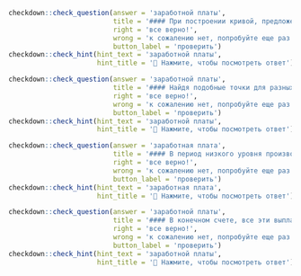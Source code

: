 ```r
checkdown::check_question(answer = 'заработной платы', 
                          title = '#### При построении кривой, предложения труда для какого-то конкретного работника мы просто определяем, как будет меняться оптимальное количество предлагаемого им труда при изменении ставок ____________ (**заработная, плата**).',
                          right = 'все верно!', 
                          wrong = 'к сожалению нет, попробуйте еще раз...',
                          button_label = 'проверить')
checkdown::check_hint(hint_text = 'заработной платы',
                      hint_title = '🔎 Нажмите, чтобы посмотреть ответ')
```

```r
checkdown::check_question(answer = 'заработной платы', 
                          title = '#### Найдя подобные точки для разных ставок ____________ (**заработная, плата**), мы получим кривую спроса на труд монополиста.',
                          right = 'все верно!', 
                          wrong = 'к сожалению нет, попробуйте еще раз...',
                          button_label = 'проверить')
checkdown::check_hint(hint_text = 'заработной платы',
                      hint_title = '🔎 Нажмите, чтобы посмотреть ответ')
```

```r
checkdown::check_question(answer = 'заработная плата', 
                          title = '#### В период низкого уровня производства и высокого уровня безработицы, к примеру, ____________ (**заработная, плата**) рабочих должна сократиться, что приведет к снижению издержек производства и увеличению объема предлагаемой продукции.',
                          right = 'все верно!', 
                          wrong = 'к сожалению нет, попробуйте еще раз...',
                          button_label = 'проверить')
checkdown::check_hint(hint_text = 'заработная плата',
                      hint_title = '🔎 Нажмите, чтобы посмотреть ответ')
```

```r
checkdown::check_question(answer = 'заработной платы', 
                          title = '#### В конечном счете, все эти выплаты получают потребители в форме ____________ (**заработная, плата**) рабочих и служащих, дивидендов или процентных выплат.',
                          right = 'все верно!', 
                          wrong = 'к сожалению нет, попробуйте еще раз...',
                          button_label = 'проверить')
checkdown::check_hint(hint_text = 'заработной платы',
                      hint_title = '🔎 Нажмите, чтобы посмотреть ответ')
```

